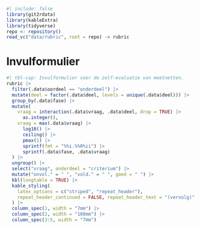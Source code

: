 ```r
#| include: false
library(git2rdata)
library(kableExtra)
library(tidyverse)
repo <- repository()
read_vc("data/rubric", root = repo) -> rubric
```

# Invulformulier

```r
#| tbl-cap: Invulformulier voor de zelf-evaluatie van meetnetten.
rubric |>
  filter(.data$oordeel == "onderdeel") |>
  mutate(deel = factor(.data$deel, levels = unique(.data$deel))) |>
  group_by(.data$fase) |>
  mutate(
    vraag = interaction(.data$vraag, .data$deel, drop = TRUE) |>
      as.integer(),
    vraag = max(.data$vraag) |>
      log10() |>
      ceiling() |>
      pmax(1) |>
      sprintf(fmt = "%%i.%%0%ii") |>
      sprintf(.data$fase, .data$vraag)
  ) |>
  ungroup() |>
  select("vraag", onderdeel = "criterium") |>
  mutate("onvol." = " ", "vold." = " ", goed = " ") |>
  kbl(longtable = TRUE) |>
  kable_styling(
    latex_options = c("striped", "repeat_header"),
    repeat_header_continued = FALSE, repeat_header_text = "(vervolg)"
  ) |>
  column_spec(1, width = "7mm") |>
  column_spec(2, width = "100mm") |>
  column_spec(3:5, width = "7mm")
```
